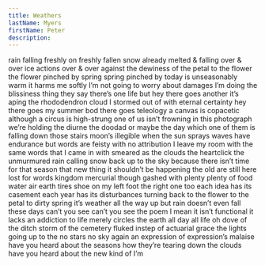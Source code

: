 ```yaml
---
title: Weathers
lastName: Myers
firstName: Peter
description:
---
```


rain falling freshly on freshly fallen snow already melted &amp; falling over &amp; over ice actions over
&amp; over against the dewiness of the petal to the flower the flower pinched by spring spring
pinched by today is unseasonably warm it harms me softly I’m not going to worry about
damages I’m doing the blissiness thing they say there’s one life but hey there goes another it’s
aping the rhododendron cloud I stormed out of with eternal certainty hey there goes my summer
bod there goes teleology a canvas is copacetic although a circus is high-strung one of us isn’t
frowning in this photograph we’re holding the diurne the doodad or maybe the day which one of
them is falling down those stairs moon’s illegible when the sun sprays waves have endurance but
words are feisty with no attribution I leave my room with the same words that I came in with
smeared as the clouds the heartclick the unmurmured rain calling snow back up to the sky
because there isn’t time for that season that new thing it shouldn’t be happening the old are still
here lost for words kingdom mercurial though gashed with plenty plenty of food water air earth
tires shoe on my left foot the right one too each idea has its casement each year has its
disturbances turning back to the flower to the petal to dirty spring it’s weather all the way up but
rain doesn’t even fall these days can’t you see can’t you see the poem I mean it isn’t functional it
lacks an addiction to life merely circles the earth all day all life oh dove of the ditch storm of the
cemetery fluked instep of actuarial grace the lights going up to the no stars no sky again an
expression of expression’s malaise have you heard about the seasons how they’re tearing down
the clouds have you heard about the new kind of I’m